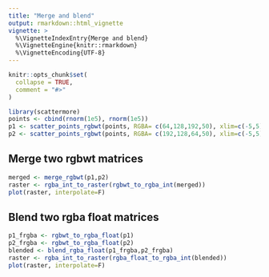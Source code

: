 ---
title: "Merge and blend"
output: rmarkdown::html_vignette
vignette: >
  %\VignetteIndexEntry{Merge and blend}
  %\VignetteEngine{knitr::rmarkdown}
  %\VignetteEncoding{UTF-8}
---

```{r, include = FALSE}
knitr::opts_chunk$set(
  collapse = TRUE,
  comment = "#>"
)
```

```{r setup}
library(scattermore)
points <- cbind(rnorm(1e5), rnorm(1e5))
p1 <- scatter_points_rgbwt(points, RGBA= c(64,128,192,50), xlim=c(-5,5), ylim=c(-5,5))
p2 <- scatter_points_rgbwt(points, RGBA= c(192,128,64,50), xlim=c(-5,5), ylim=c(-5,5))
```

## Merge two rgbwt matrices
```{r}
merged <- merge_rgbwt(p1,p2)
raster <- rgba_int_to_raster(rgbwt_to_rgba_int(merged))
plot(raster, interpolate=F)
```

## Blend two rgba float matrices
```{r}
p1_frgba <- rgbwt_to_rgba_float(p1)
p2_frgba <- rgbwt_to_rgba_float(p2)
blended <- blend_rgba_float(p1_frgba,p2_frgba)
raster <- rgba_int_to_raster(rgba_float_to_rgba_int(blended))
plot(raster, interpolate=F)
```
